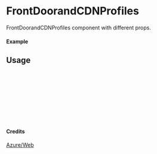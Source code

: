 
<Meta of={FrontDoorandCDNProfiles} title="Azure/Web/FrontDoorandCDNProfiles" />

# FrontDoorandCDNProfiles

FrontDoorandCDNProfiles component with different props.

#### Example

<Canvas of={FrontDoorandCDNProfiles.Primary} />

## Usage

```ts
import { FrontDoorandCDNProfiles } from "yadl-ui";

const Example = () => {
  return (
      <FrontDoorandCDNProfiles />
  );
};

export default Example;
```

#### Credits
[Azure/Web](https://learn.microsoft.com/en-us/azure/architecture/icons/)

